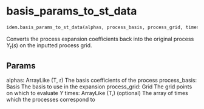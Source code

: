 # basis_params_to_st_data { #jaxidem.idem.basis_params_to_st_data }

```python
idem.basis_params_to_st_data(alphas, process_basis, process_grid, times=None)
```

Converts the process expansion coefficients back into the original process
$Y_t(s)$ on the inputted process grid.

## Params {.doc-section .doc-section-params}

alphas: ArrayLike (T, r)
  The basis coefficients of the process
process_basis: Basis
  The basis to use in the expansion
process_grid: Grid
  The grid points on which to evaluate $Y$
times: ArrayLike (T,)
  (optional) The array of times which the processes correspond to